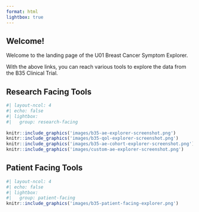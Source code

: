 ```yaml
---
format: html
lightbox: true
---
```


## Welcome!

Welcome to the landing page of the U01 Breast Cancer Symptom Explorer.

With the above links, you can reach various tools to explore the data from the B35 Clinical Trial.

## Research Facing Tools

```r
#| layout-ncol: 4
#| echo: false
#| lightbox:
#|   group: research-facing
  
knitr::include_graphics('images/b35-ae-explorer-screenshot.png')
knitr::include_graphics('images/b35-qol-explorer-screenshot.png')
knitr::include_graphics('images/b35-ae-cohort-explorer-screenshot.png')
knitr::include_graphics('images/custom-ae-explorer-screenshot.png')
```

## Patient Facing Tools

```r
#| layout-ncol: 4
#| echo: false
#| lightbox:
#|   group: patient-facing
knitr::include_graphics('images/b35-patient-facing-explorer.png')
```
